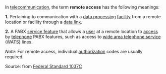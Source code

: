 In [[telecommunication]], the term '''remote access''' has the following meanings: 

<b>1.</b>  Pertaining to communication with a [[data processing]] [[facility]] from a remote location or facility through a [[data link]]. 

<b>2.</b>  A PABX [[service feature]] that allows a [[user]] at a remote location to [[access]] by [[telephone]] PABX features, such as access to [[wide area telephone service]] (WATS) lines. 

<i>Note:</i>  For remote access, individual [[authorization]] codes are usually required.</b>

Source: from [[Federal Standard 1037C]]